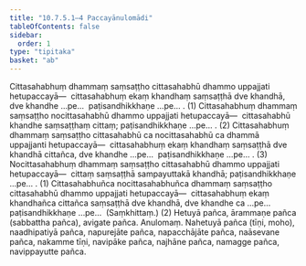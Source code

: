 ```yaml
---
title: "10.7.5.1–4 Paccayānulomādi"
tableOfContents: false
sidebar:
  order: 1
type: "tipitaka"
basket: "ab"
---
```



<DynamicBreadcrumb />

<Division number="255">

<Paragraph number="2944">
Cittasahabhuṃ dhammaṃ saṃsaṭṭho cittasahabhū dhammo uppajjati hetupaccayā—  cittasahabhuṃ ekaṃ khandhaṃ saṃsaṭṭhā dve khandhā, dve khandhe …pe…  paṭisandhikkhaṇe …pe… . (1)
</Paragraph>

<Paragraph number="2945">
Cittasahabhuṃ dhammaṃ saṃsaṭṭho nocittasahabhū dhammo uppajjati hetupaccayā—  cittasahabhū khandhe saṃsaṭṭhaṃ cittaṃ; paṭisandhikkhaṇe …pe… . (2)
</Paragraph>

<Paragraph number="2946">
Cittasahabhuṃ dhammaṃ saṃsaṭṭho cittasahabhū ca nocittasahabhū ca dhammā uppajjanti hetupaccayā—  cittasahabhuṃ ekaṃ khandhaṃ saṃsaṭṭhā dve khandhā cittañca, dve khandhe …pe…  paṭisandhikkhaṇe …pe… . (3)
</Paragraph>

</Division>
<Division number="256">

<Paragraph number="2947">
Nocittasahabhuṃ dhammaṃ saṃsaṭṭho cittasahabhū dhammo uppajjati hetupaccayā—  cittaṃ saṃsaṭṭhā sampayuttakā khandhā; paṭisandhikkhaṇe …pe… . (1)
</Paragraph>

<Paragraph number="2948">
Cittasahabhuñca nocittasahabhuñca dhammaṃ saṃsaṭṭho cittasahabhū dhammo uppajjati hetupaccayā—  cittasahabhuṃ ekaṃ khandhañca cittañca saṃsaṭṭhā dve khandhā, dve khandhe ca …pe…  paṭisandhikkhaṇe …pe…  (Saṃkhittaṃ.) (2)
</Paragraph>

<Paragraph number="2949">
Hetuyā pañca, ārammaṇe pañca (sabbattha pañca), avigate pañca.

</Paragraph>
</Division>

<Paragraph number="2950" type="center">
Anulomaṃ.


</Paragraph>

<Paragraph number="2951">
Nahetuyā pañca (tīṇi, moho), naadhipatiyā pañca, napurejāte pañca, napacchājāte pañca, naāsevane pañca, nakamme tīṇi, navipāke pañca, najhāne pañca, namagge pañca, navippayutte pañca.
</Paragraph>